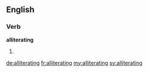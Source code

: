 ==English==

===Verb===
'''alliterating'''
# {{present participle of|alliterate}}

[[de:alliterating]]
[[fr:alliterating]]
[[my:alliterating]]
[[sv:alliterating]]
